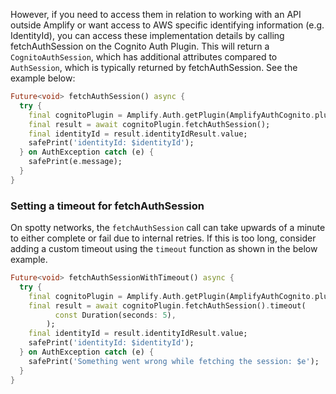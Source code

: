However, if you need to access them in relation to working with an API outside Amplify or want access to AWS specific identifying information (e.g. IdentityId), you can access these implementation details by calling fetchAuthSession on the Cognito Auth Plugin. This will return a `CognitoAuthSession`, which has additional attributes compared to `AuthSession`, which is typically returned by fetchAuthSession. See the example below:

```dart
Future<void> fetchAuthSession() async {
  try {
    final cognitoPlugin = Amplify.Auth.getPlugin(AmplifyAuthCognito.pluginKey);
    final result = await cognitoPlugin.fetchAuthSession();
    final identityId = result.identityIdResult.value;
    safePrint('identityId: $identityId');
  } on AuthException catch (e) {
    safePrint(e.message);
  }
}
```

### Setting a timeout for fetchAuthSession

On spotty networks, the `fetchAuthSession` call can take upwards of a minute to either complete or fail due to internal retries. If this is too long, consider adding a custom timeout using the `timeout` function as shown in the below example.

```dart
Future<void> fetchAuthSessionWithTimeout() async {
  try {
    final cognitoPlugin = Amplify.Auth.getPlugin(AmplifyAuthCognito.pluginKey);
    final result = await cognitoPlugin.fetchAuthSession().timeout(
          const Duration(seconds: 5),
        );
    final identityId = result.identityIdResult.value;
    safePrint('identityId: $identityId');
  } on AuthException catch (e) {
    safePrint('Something went wrong while fetching the session: $e');
  }
}
```
